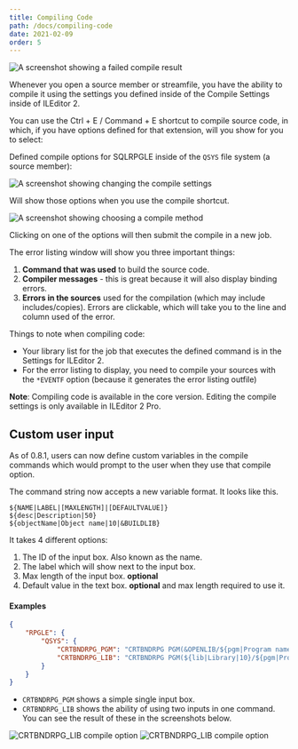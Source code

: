 ```yaml
---
title: Compiling Code
path: /docs/compiling-code
date: 2021-02-09
order: 5
---
```


![A screenshot showing a failed compile result](./compiling-1.png)

Whenever you open a source member or streamfile, you have the ability to compile it using the settings you defined inside of the Compile Settings inside of ILEditor 2.

You can use the Ctrl + E / Command + E shortcut to compile source code, in which, if you have options defined for that extension, will you show for you to select:

Defined compile options for SQLRPGLE inside of the `QSYS` file system (a source member):

![A screenshot showing changing the compile settings](./compiling-2.png)

Will show those options when you use the compile shortcut.

![A screenshot showing choosing a compile method](./compiling-3.png)

Clicking on one of the options will then submit the compile in a new job.

The error listing window will show you three important things:

1. **Command that was used** to build the source code.
2. **Compiler messages** - this is great because it will also display binding errors.
3. **Errors in the sources** used for the compilation (which may include includes/copies). Errors are clickable, which will take you to the line and column used of the error.

Things to note when compiling code:

- Your library list for the job that executes the defined command is in the Settings for ILEditor 2.
- For the error listing to display, you need to compile your sources with the `*EVENTF` option (because it generates the error listing outfile)

**Note**: Compiling code is available in the core version. Editing the compile settings is only available in ILEditor 2 Pro.

## Custom user input

As of 0.8.1, users can now define custom variables in the compile commands which would prompt to the user when they use that compile option.

The command string now accepts a new variable format. It looks like this.

```
${NAME|LABEL|[MAXLENGTH]|[DEFAULTVALUE]}
${desc|Description|50}
${objectName|Object name|10|&BUILDLIB}
```

It takes 4 different options:

1. The ID of the input box. Also known as the name.
2. The label which will show next to the input box.
3. Max length of the input box. **optional**
4. Default value in the text box. **optional** and max length required to use it.

#### Examples

```json
{
    "RPGLE": {
        "QSYS": {
            "CRTBNDRPG_PGM": "CRTBNDRPG PGM(&OPENLIB/${pgm|Program name|10}) SRCFILE(&OPENLIB/&OPENSPF) SRCMBR(&OPENMBR) OPTION(*EVENTF) DBGVIEW(*SOURCE)",
            "CRTBNDRPG_LIB": "CRTBNDRPG PGM(${lib|Library|10}/${pgm|Program name|10}) SRCFILE(&OPENLIB/&OPENSPF) SRCMBR(&OPENMBR) OPTION(*EVENTF) DBGVIEW(*SOURCE)",
        }
    }
}
```

* `CRTBNDRPG_PGM` shows a simple single input box.
* `CRTBNDRPG_LIB` shows the ability of using two inputs in one command. You can see the result of these in the screenshots below.

![CRTBNDRPG_LIB compile option](./custom-input.png)
![CRTBNDRPG_LIB compile option](./custom-input-result.png)